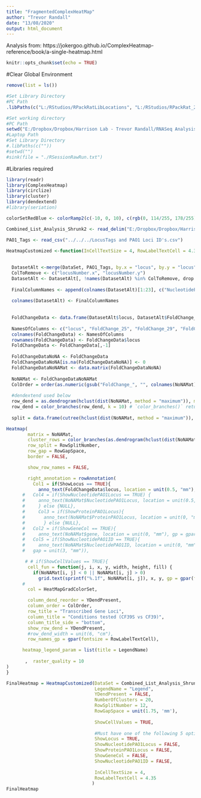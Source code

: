 ```yaml
---
title: "FragmentedComplexHeatMap"
author: "Trevor Randall"
date: "13/08/2020"
output: html_document
---
```


Analysis from: https://jokergoo.github.io/ComplexHeatmap-reference/book/a-single-heatmap.html

```r
knitr::opts_chunk$set(echo = TRUE)
```


#Clear Global Environment
```r
remove(list = ls())
```


```r
#Set Library Directory
#PC Path
.libPaths(c("L:/RStudios/RPackRatLibLocations", "L:/RStudios/RPackRat_2019_04_DESEQLibs"))

#Set working directory
#PC Path
setwd("E:/Dropbox/Dropbox/Harrison Lab - Trevor Randall/RNASeq Analysis/RNASeqAnlyPkrat_2020_03/CF39vsCF39S/Pure Temperature Analysis Comparisons/Small ComplexHeatmaps")
#Laptop Path
#Set Library Directory
#.libPaths(c(""))
#setwd("")
#sink(file = "./RSessionRawRun.txt") 
``` 


#Libraries required
```r
library(readr)
library(ComplexHeatmap)
library(circlize)
library(cluster)
library(dendextend)
#library(seriation)
```

```r
colorSetRedBlue <- colorRamp2(c(-10, 0, 10), c(rgb(0, 114/255, 178/255), "white", rgb(213/255, 94/255, 0))) #First color is Blue and second is Vermillion from the Nature Colorblind palette
```


```r
Combined_List_Analysis_Shrunk2 <- read_delim("E:/Dropbox/Dropbox/Harrison Lab - Trevor Randall/RNASeq Analysis/RNASeqAnlyPkrat_2020_03/CF39vsCF39S/Pure Temperature Analysis Comparisons/Combined List Analysis Shrunk2.txt", "\t", escape_double = FALSE, trim_ws = TRUE)

PAO1_Tags <- read_csv("../../../LocusTags and PAO1 Loci ID's.csv")
```

```r
HeatmapCustomized <-function(InCellTextSize = 4, RowLabelTextCell = 4.35, LegendName = "Legend", DataSet, YDendPresent = FALSE, NumberOfClusters = 20, RowSplitNumber = 12, RowGapSpace = unit(1.75, 'mm'), ShowLocus = TRUE, ShowNucleotidePAO1Locus = TRUE, ShowProteinPAO1Locus = TRUE, ShowGeneCol = TRUE, ShowNucleotidePAO1ID = TRUE, ShowCellValues = TRUE, HeatMapGradColorSet = colorSetRedBlue){
  
  
  DatasetAlt <-merge(DataSet, PAO1_Tags, by.x = "locus", by.y = "locus", all.x = T, all.y = T)
  ColToRemove <- c("locusNumber.x", "locusNumber.y")
  DatasetAlt <- DatasetAlt[, !names(DatasetAlt) %in% ColToRemove, drop = F]
  
  FinalColumnNames <- append(colnames(DatasetAlt)[1:23], c("NucleotidePAO1Locus", "NucleotidePAO1ID", "ProteinPAO1Locus", "ProteinPAO1ID"))
  
  colnames(DatasetAlt) <- FinalColumnNames
  
  
  FoldChangeData <- data.frame(DatasetAlt$locus, DatasetAlt$FoldChange_25, DatasetAlt$FoldChange_29, DatasetAlt$FoldChange_33, DatasetAlt$FoldChange_37, DatasetAlt$FoldChange_41)
  
  NamesOfColumns <- c("locus", "FoldChange_25", "FoldChange_29", "FoldChange_33", "FoldChange_37", "FoldChange_41")
  colnames(FoldChangeData) <- NamesOfColumns
  rownames(FoldChangeData) <- FoldChangeData$locus
  FoldChangeData <- FoldChangeData[,-1]
  
  FoldChangeDataNoNA <- FoldChangeData
  FoldChangeDataNoNA[is.na(FoldChangeDataNoNA)] <- 0
  FoldChangeDataNoNAMat <- data.matrix(FoldChangeDataNoNA)
  
  NoNAMat <- FoldChangeDataNoNAMat
  ColOrder = order(as.numeric(gsub("FoldChange_", "", colnames(NoNAMat))))
  
  #dendextend used below
  row_dend = as.dendrogram(hclust(dist(NoNAMat, method = "maximum")), method = "complete")
  row_dend = color_branches(row_dend, k = 10) # `color_branches()` returns a dendrogram object
  
  split = data.frame(cutree(hclust(dist(NoNAMat, method = "maximum")), h=2))

Heatmap(
        matrix = NoNAMat, 
        cluster_rows = color_branches(as.dendrogram(hclust(dist(NoNAMat, method = "canberra")), method = "complete"), k = NumberOfClusters),
        row_split = RowSplitNumber,
        row_gap = RowGapSpace,
        border = FALSE,

        show_row_names = FALSE,

        right_annotation = rowAnnotation(
          Col1 = if(ShowLocus == TRUE){
            anno_text(FoldChangeData$locus, location = unit(0.5, "mm"), gp = gpar(fontsize = RowLabelTextCell))}),
      #   Col4 = if(ShowNucleotidePAO1Locus == TRUE) {
      #     anno_text(NoNAMat$NucleotidePAO1Locus, location = unit(0.5, "mm"), gp = gpar(fontsize = RowLabelTextCell))
      #     } else {NULL},
      # 	Col3 = if(ShowProteinPAO1Locus){
      # 	  anno_text(NoNAMat$ProteinPAO1Locus, location = unit(0, "mm"), gp = gpar(fontsize = RowLabelTextCell))
      # 	  } else {NULL},
      #   Col2 = if(ShowGeneCol == TRUE){
      #     anno_text(NoNAMat$gene, location = unit(0, "mm"), gp = gpar(fontsize = RowLabelTextCell))} else {NULL},
      #   Col5 = if(ShowNucleotidePAO1ID == TRUE){
      #     anno_text(NoNAMat$NucleotidePAO1ID, location = unit(0, "mm"), gp = gpar(fontsize = RowLabelTextCell))} else {NULL},
      #   gap = unit(3, "mm")),

       # # if(ShowCellValues == TRUE){
        cell_fun = function(j, i, x, y, width, height, fill) {
          if(NoNAMat[i, j] < 0 || NoNAMat[i, j] > 0)
            grid.text(sprintf("%.1f", NoNAMat[i, j]), x, y, gp = gpar(fontsize = InCellTextSize))},
      #   
        col = HeatMapGradColorSet,

        column_dend_reorder = YDendPresent,
        column_order = ColOrder,
        row_title = "Transcribed Gene Loci",
        column_title = "Conditions tested (CF39S vs CF39)",
        column_title_side = "bottom",
        show_row_dend = YDendPresent,
        #row_dend_width = unit(6, "cm"),
        row_names_gp = gpar(fontsize = RowLabelTextCell),

      heatmap_legend_param = list(title = LegendName)
        
       ,  raster_quality = 10
)
}
```


```r
FinalHeatmap = HeatmapCustomized(DataSet = Combined_List_Analysis_Shrunk2, 
                                 LegendName = "Legend", 
                                 YDendPresent = FALSE, 
                                 NumberOfClusters = 20, 
                                 RowSplitNumber = 12,
                                 RowGapSpace = unit(1.75, 'mm'),
                                 
                                 ShowCellValues = TRUE,
                                 
                                 #Must have one of the following 5 options as true
                                 ShowLocus = TRUE, 
                                 ShowNucleotidePAO1Locus = FALSE, 
                                 ShowProteinPAO1Locus = FALSE,
                                 ShowGeneCol = FALSE, 
                                 ShowNucleotidePAO1ID = FALSE,
                                 
                                 InCellTextSize = 4,
                                 RowLabelTextCell = 4.35
                                )
FinalHeatmap
```

